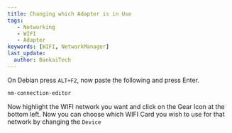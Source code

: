 ```yaml
---
title: Changing which Adapter is in Use
tags:
   - Networking
   - WIFI
   - Adapter
keywords: [WIFI, NetworkManager]
last_update:
  author: BankaiTech
---
```


On Debian press `ALT+F2`, now paste the following and press Enter.
```bash
nm-connection-editor
```

Now highlight the WIFI network you want and click on the Gear Icon at the bottom left.
Now you can choose which WIFI Card you wish to use for that network by changing the `Device`



<BuyMeACoffeeButton />